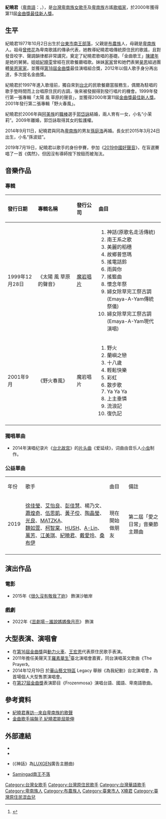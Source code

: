 {{藝人
|姓名 = 紀曉君
|類型 = 女歌手
|圖片 = 2006TaiwanSportEliteAwards Samingad Hsiao-chun Chi.jpg
|圖片簡介 = 紀曉君，拍攝於2006年[[運動精英獎|運動精英獎]]典禮
|本名 = Samingad Puruburubuane
|羅馬拼音 = Jì Xiǎojūn
|綽號 = 
|國籍 = {{ROC}}
|民族 = [[臺灣原住民|臺灣原住民]][[布農族|布農族]][[卑南族|卑南族]]混血
|出生日期 = {{birth date and age|1977|10|2}}
|出生地點 = {{TWN}}[[台東縣|台東縣]][[台東市|台東市]][[南王里|南王里]]（南王部落）
|逝世日期 =
|逝世地點 =
|語言 = [[卑南語|卑南語]]、[[中華民國國語|國語]]、基本[[台語|台語]]
|教育程度 = 卑南國中<br>[[國立臺東高級中學|台東高中]]畢業
|配偶 = {{marriage|郭岱詠|2006年|2009年|reason=離婚}}<br/>{{marriage|孫庭浩|2014年}}
|兒女 = 小茉莉（父，郭岱詠）<br>孫波妞（父，孫庭浩）
|親屬 = 祖母：曾修花<br>舅舅：[[陳建年|陳建年]]<br>姐姐：紀曉雯<br>妹妹：[[紀家盈|紀家盈]]<br>表舅：昊恩
|演奏樂器 = [[歌唱|歌唱]]
|音樂類型 = [[原住民語流行音樂|原住民語流行音樂]]
|職業 = [[歌手|歌手]]
|宗教信仰 = [[天主教|天主教]]
|出道作 = 《太陽 風 草原的聲音》
|出道日期 = 1999年
|獎項 = {{獎項|name=[[第11屆金曲獎|第11屆金曲獎]]|[[最佳新人獎_(金曲獎)|最佳新人獎]]|2000年|《太陽 風 草原的聲音》}}
|唱片公司 = 
|活躍年代 = 1999年
|經紀公司 = 紀曉君個人工作室
|相關團體 = 
|網站 = [https://www.facebook.com/Samingad/ 紀曉君facebook]
|imdb = 8274742
}}

'''紀曉君'''（[[卑南語|卑南語]]：{{lang|pyu|'''Samingad Blubluone'''}}，{{bd|1977年|10月2日|catIdx=J紀}}），是[[台灣|台灣]][[卑南族|卑南族]][[女歌手|女歌手]]及[[卑南族|卑南族]]古謠[[歌唱家|歌唱家]]，於2000年獲得第11屆[[金曲獎|金曲獎]][[最佳新人獎_(金曲獎)|最佳新人獎]]。

==生平==
紀曉君1977年10月2日出生於[[台東市|台東市]][[南王部落|南王部落]]，父親是[[布農族|布農族]]人，母親是[[卑南族|卑南族]]人。祖母[[曾修花|曾修花]]為卑南歌謠的傳承代表，她教導紀曉君唱傳統原住民的歌謠，且對發音咬字、聲調韻律都非常講究，奠定了紀曉君歌唱的基礎。「金曲歌王」[[陳建年_(歌手)|陳建年]]是她的舅舅。姐姐[[紀曉雯|紀曉雯]]曾經在民歌餐廳唱歌。妹妹[[紀家盈|家家]]曾和她們表舅[[昊恩|昊恩]]組過團體[[昊恩家家|昊恩家家]]，並獲得[[第18屆金曲獎|第18屆金曲獎]]最佳演唱組合獎，2012年以個人歌手身分再出道，多次提名金曲獎。

紀曉君於1997年進入歌壇前，獨自來到[[台北|台北]]的民歌餐廳當服務生，偶爾為駐唱的歌手墊時間而上台唱原住民的古調，後來被發掘得到發行唱片的機會。1999年發行第一張專輯「太陽 風 草原的聲音」，並獲得2000年第11屆[[金曲獎|金曲獎]][[最佳新人獎_(金曲獎)|最佳新人獎]]。2001年發行第二張專輯「野火春風」。

紀曉君於2006年與[[阿美族|阿美族]]的[[中信鯨|職棒]]選手[[郭岱詠|郭岱詠]]結婚，兩人育有一女，小名“小茉莉”。2009年離婚，郭岱詠取得其女的監護權。

2014年9月11日，紀曉君與同為[[卑南族|卑南族]]的男友[[孫庭浩|孫庭浩]]再婚。長女於2015年3月24日出生，小名“孫波妞”。

2019年7月19日，紀曉君以歌手的身份參賽，參加《[[2019中國好聲音|2019中國好聲音]]》，在盲選賽唱了一首《偶然》，但因沒有導師按下按鈕而被淘汰。

==音樂作品==
===專輯===
{|class="wikitable"
|- bgcolor="#CCCCCC" align="center"
!align="left" width="150px"| 發行日期
!align="left" width="240px"| 專輯名稱
!align="left" width="120px"| 發行公司
!align="left" width="360px"| 曲目
|-
|align="left"|1999年12月28日
|align="left"|《太陽 風 草原的聲音》
|align="left"|[[魔岩唱片|魔岩唱片]]
|align="left"|{{hideh|曲目}}
#神話(原歌名走活傳統)
#南王系之歌
#美麗的稻穗
#故鄉普悠瑪
#搖電話鈴
#雨與你
#搖籃曲
#懷念年祭
#婦女除草完工祭古調(Emaya-A-Yam傳統祭儀)
#婦女除草完工祭古調(Emaya-A-Yam現代演唱) 
|-
|align="left"|2001年9月 
|align="left"|《野火春風》
|align="left"|魔岩唱片
|align="left"|{{hideh|曲目}}
#野火
#蘭嶼之戀
#十八歲
#輕鬆快樂
#彩虹
#散步歌
#Ya Ya Ya
#上主垂憐
#流浪記
#復仇記
|-
|}

===獨唱單曲===
*2014年演唱纪录片《[[國立故宮博物院|台北故宫]]》的[[主題曲|片头曲]]《爱延续》，词曲由音乐人[[小虫|小虫]]制作。

=== 公益單曲 ===
{|class="wikitable"
|-style="background:cornflowerblue; color:white; font-weight:bold; text-align:center;"
| 年份 || 歌手  || 曲目 || 備註
|-
| 2019 || [[徐佳瑩|徐佳瑩]]、[[艾怡良|艾怡良]]、[[彭佳慧|彭佳慧]]、楊乃文、[[蕭煌奇|蕭煌奇]]、[[伍思凱|伍思凱]]、[[黃子佼|黃子佼]]、[[陶晶瑩|陶晶瑩]]、[[光良|光良]]、[[MATZKA|MATZKA]]、<Br>[[魏如萱|魏如萱]]、[[柯智棠|柯智棠]]、[[Hush_(歌手)|HUSH]]、[[A-Lin|A-Lin]]、[[萬芳|萬芳]]、[[江美琪|江美琪]]、[[紀曉君|紀曉君]]、[[戴愛玲|戴愛玲]]、[[桑布伊|桑布伊]]  || 現在開始做朋友 || 第二屆「愛之日常」音樂節主題曲
|-
|}
==演出作品==
===電影===
*2015年《[[很久沒有敬我了妳|很久沒有敬我了妳]]》 飾演沙敏岸

===戲劇===
*2022年《[[茁劇場－誰說媽媽像月亮|茁劇場－誰說媽媽像月亮]]》 飾演

==大型表演、演唱會==
* 在[[第16屆金曲獎|第16屆金曲獎]]與[[動力火車|動力火車]]、[[王宏恩|王宏恩]]代表原住民歌手表演。
* 2011年擔任美聲天王[[羅素華生|羅素華生]]<ref>{{Cite web |url=https://en.wikipedia.org/wiki/Russell_Watson |title=Russell Watson |accessdate=2017-08-04 |archive-date=2017-02-15 |archive-url=https://web.archive.org/web/20170215172843/https://en.wikipedia.org/wiki/Russell_Watson |dead-url=no }}</ref>臺北演唱會嘉賓，同台演唱英文歌曲《The Prayer》。
* 2014年12月19日 於[[華山1914文化創意產業園區|華山藝文特區]] Legacy 舉辦《為我紀動》台北演唱會，為首場個人大型售票演唱會。
* 在[[第27屆金曲獎|第27屆金曲獎]]表演節目《Frozenmosa》演唱台語、國語、卑南語歌曲。

==參考資料==
{{Reflist}}

*[http://www.taiwanfun.com/music/0207/0207VoiceofPuyumaTW.htm 紀曉君專訪--來自卑南族的歌聲] {{Wayback|url=http://www.taiwanfun.com/music/0207/0207VoiceofPuyumaTW.htm |date=20071209005003 }}
*[http://www.epochtimes.com/b5/3/10/22/n397779.htm 金曲歌手端盤子 紀曉君能屈能伸] {{Wayback|url=http://www.epochtimes.com/b5/3/10/22/n397779.htm |date=20090330041909 }}

==外部連結==
*{{facebook|Samingad}}
*{{weibo|samingad|紀曉君}}
*{{YouTube|8KTVQsfyCHM|Myth(神話/song)}}(《神話》為[[LUXGEN|LUXGEN]]廣告主題曲)
*[http://blog.yam.com/samingad0314 Samingad南王不落] {{Wayback|url=http://blog.yam.com/samingad0314 |date=20071017090327 }}

{{Golden-Melody-Newcomer}}

{{DEFAULTSORT:Ji紀}}
[[Category:台灣女歌手|Category:台灣女歌手]]
[[Category:台灣原住民歌手|Category:台灣原住民歌手]]
[[Category:台灣華語歌手|Category:台灣華語歌手]]
[[Category:卑南族人|Category:卑南族人]]
[[Category:布農族人|Category:布農族人]]
[[Category:臺東市人|Category:臺東市人]]
[[Category:紀姓|X曉君]]
[[Category:臺灣原住民混血兒|Category:臺灣原住民混血兒]]